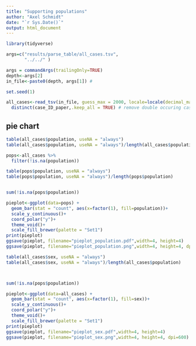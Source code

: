 ```yaml
---
title: "Supporting populations"
author: "Axel Schmidt"
date: "`r Sys.Date()`"
output: html_document
---
```


```r
library(tidyverse)

args=c("results/parse_table/all_cases.tsv",  
       "../../" )

args = commandArgs(trailingOnly=TRUE)
depth<-args[2]
in_file<-paste0(depth, args[1]) #

set.seed(1)

all_cases<-read_tsv(in_file, guess_max = 2000, locale=locale(decimal_mark = ",")) %>%
  distinct(case_ID_paper,.keep_all = TRUE) # remove double occuring cases (for security, should already be removed)

```

## pie chart

```r

table(all_cases$population, useNA = "always")
table(all_cases$population, useNA = "always")/length(all_cases$population)

pops<-all_cases %>% 
  filter(!is.na(population))

table(pops$population, useNA = "always")
table(pops$population, useNA = "always")/length(pops$population)


sum(!is.na(pops$population))

pieplot<-ggplot(data=pops) +
  geom_bar(stat = "count", aes(x=factor(1), fill=population))+
  scale_y_continuous()+
  coord_polar("y")+
  theme_void()+
  scale_fill_brewer(palette = "Set1")
print(pieplot)
ggsave(pieplot, filename="pieplot_population.pdf",width=4, height=4)  
ggsave(pieplot, filename="pieplot_population.png",width=4, height=4, dpi=600)  

```

```r

table(all_cases$sex, useNA = "always")
table(all_cases$sex, useNA = "always")/length(all_cases$population)



sum(!is.na(pops$population))

pieplot<-ggplot(data=all_cases) +
  geom_bar(stat = "count", aes(x=factor(1), fill=sex))+
  scale_y_continuous()+
  coord_polar("y")+
  theme_void()+
  scale_fill_brewer(palette = "Set1")
print(pieplot)
ggsave(pieplot, filename="pieplot_sex.pdf",width=4, height=4)  
ggsave(pieplot, filename="pieplot_sex.png",width=4, height=4, dpi=600)  



```

